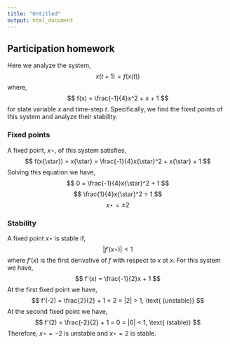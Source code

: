 ```yaml
---
title: "Untitled"
output: html_document
---
```


## Participation homework

Here we analyze the system,
$$ x(t+1) = f(x(t)) $$
where,
$$ f(x) = \frac{-1}{4}x^2 + x + 1 $$
for state variable $x$ and time-step $t$.  Specifically, we find the fixed points of this system and analyze their stability.

### Fixed points

A fixed point, $x{\star}$, of this system satisfies,
$$ f(x{\star}) = x{\star} = \frac{-1}{4}x{\star}^2 + x{\star} + 1 $$
Solving this equation we have,
$$ 0 = \frac{-1}{4}x{\star}^2 + 1 $$
$$ \frac{1}{4}x{\star}^2 = 1 $$
$$ x{\star} = \pm 2 $$

### Stability

A fixed point $x{\star}$ is stable if,
$$ |f'(x{\star})| < 1 $$
where $f'(x)$ is the first derivative of $f$ with respect to $x$ at $x$.  For this system we have,
$$ f'(x) = \frac{-1}{2}x + 1 $$
At the first fixed point we have,
$$ f'(-2) = \frac{2}{2} + 1 = 2 = |2| > 1, \text{ (unstable)} $$
At the second fixed point we have,
$$ f'(2) = \frac{-2}{2} + 1 = 0 = |0| < 1, \text{ (stable)} $$
Therefore, $x{\star} = -2$ is unstable and $x{\star} = 2$ is stable.

